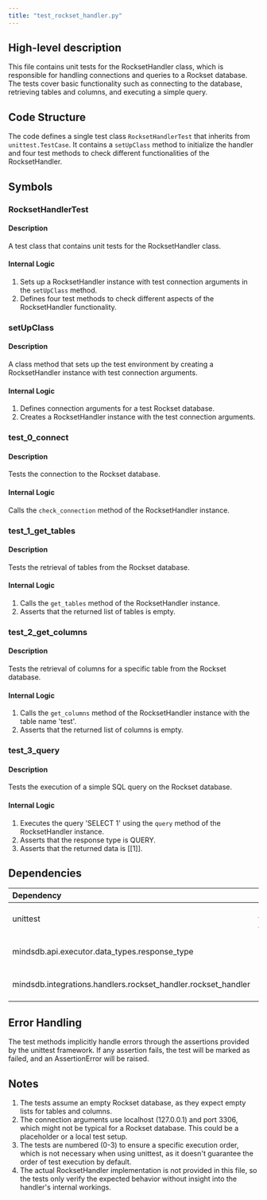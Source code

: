 ```yaml
---
title: "test_rockset_handler.py"
---
```


## High-level description
This file contains unit tests for the RocksetHandler class, which is responsible for handling connections and queries to a Rockset database. The tests cover basic functionality such as connecting to the database, retrieving tables and columns, and executing a simple query.

## Code Structure
The code defines a single test class `RocksetHandlerTest` that inherits from `unittest.TestCase`. It contains a `setUpClass` method to initialize the handler and four test methods to check different functionalities of the RocksetHandler.

## Symbols

### RocksetHandlerTest
#### Description
A test class that contains unit tests for the RocksetHandler class.

#### Internal Logic
1. Sets up a RocksetHandler instance with test connection arguments in the `setUpClass` method.
2. Defines four test methods to check different aspects of the RocksetHandler functionality.

### setUpClass
#### Description
A class method that sets up the test environment by creating a RocksetHandler instance with test connection arguments.

#### Internal Logic
1. Defines connection arguments for a test Rockset database.
2. Creates a RocksetHandler instance with the test connection arguments.

### test_0_connect
#### Description
Tests the connection to the Rockset database.

#### Internal Logic
Calls the `check_connection` method of the RocksetHandler instance.

### test_1_get_tables
#### Description
Tests the retrieval of tables from the Rockset database.

#### Internal Logic
1. Calls the `get_tables` method of the RocksetHandler instance.
2. Asserts that the returned list of tables is empty.

### test_2_get_columns
#### Description
Tests the retrieval of columns for a specific table from the Rockset database.

#### Internal Logic
1. Calls the `get_columns` method of the RocksetHandler instance with the table name 'test'.
2. Asserts that the returned list of columns is empty.

### test_3_query
#### Description
Tests the execution of a simple SQL query on the Rockset database.

#### Internal Logic
1. Executes the query 'SELECT 1' using the `query` method of the RocksetHandler instance.
2. Asserts that the response type is QUERY.
3. Asserts that the returned data is [[1]].

## Dependencies
| Dependency | Purpose |
|:-----------|:--------|
| unittest | Provides the testing framework |
| mindsdb.api.executor.data_types.response_type | Imports RESPONSE_TYPE enum |
| mindsdb.integrations.handlers.rockset_handler.rockset_handler | Imports RocksetHandler class |

## Error Handling
The test methods implicitly handle errors through the assertions provided by the unittest framework. If any assertion fails, the test will be marked as failed, and an AssertionError will be raised.

## Notes
1. The tests assume an empty Rockset database, as they expect empty lists for tables and columns.
2. The connection arguments use localhost (127.0.0.1) and port 3306, which might not be typical for a Rockset database. This could be a placeholder or a local test setup.
3. The tests are numbered (0-3) to ensure a specific execution order, which is not necessary when using unittest, as it doesn't guarantee the order of test execution by default.
4. The actual RocksetHandler implementation is not provided in this file, so the tests only verify the expected behavior without insight into the handler's internal workings.